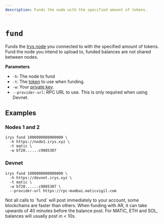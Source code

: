 ```yaml
---
description: Funds the node with the specified amount of tokens.
---
```



# `fund`

Funds the [Irys node](/overview/nodes) you connected to with the specified amount of tokens. Fund the node you intend to upload to, funded balances are not shared between nodes.

**Parameters**

<div className="-mt-6" />

-   `-h`: The node to fund
-   `-t`: The [token](/overview/supported-tokens) to use when funding.
-   `-w`: Your [private key](/developer-docs/cli#using-private-keys).
-   `--provider-url`: RPC URL to use. This is only required when using Devnet.

## Examples

### Nodes 1 and 2

```console
irys fund 1000000000000000 \
  -h https://node1.irys.xyz \
  -t matic \
  -w bf20......c9885307
```

### Devnet

```console
irys fund 1000000000000000 \
  -h https://devnet.irys.xyz \
  -t matic \
  -w bf20......c9885307 \
  --provider-url https://rpc-mumbai.maticvigil.com
```

<Callout type="info" emoji="ℹ️">
Not all calls to `fund` will post immediately to your account, some blockchains are faster than others. When funding with AR, it can take upwards of 40 minutes before the balance post. For MATIC, ETH and SOL, balances will usually post in < 10s.
</Callout>
